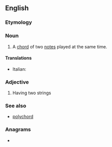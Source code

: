 ==English==

===Etymology===
{{prefix|en|bi|chord}}

===Noun===
{{en-noun}}

# {{lb|en|music}} A [[chord]] of two [[note]]s played at the same time.

====Translations====
{{trans-top|bichord}}
* Italian: {{t|it|bicordo|m}}
{{trans-mid}}
{{trans-bottom}}

===Adjective===
{{en-adj|-}}

# {{lb|en|music|of a musical instrument}} Having two strings

===See also===
* [[polychord]]

===Anagrams===
* {{anagrams|en|a=bcdhior|Dobrich}}